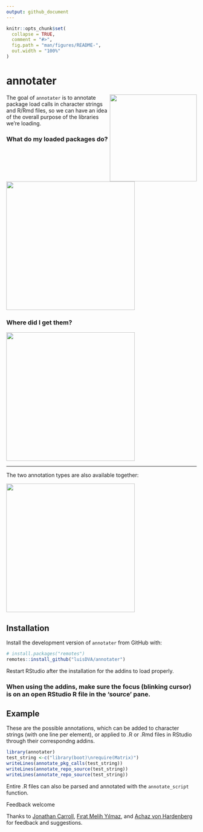 ```yaml
---
output: github_document
---
```


<!-- README.md is generated from README.Rmd. Please edit that file -->

```r
knitr::opts_chunk$set(
  collapse = TRUE,
  comment = "#>",
  fig.path = "man/figures/README-",
  out.width = "100%"
)
```
# annotater
<img src='man/figures/logo.png' align="right" height="230" />
The goal of `annotater` is to annotate package load calls in character strings and R/Rmd files, so we can have an idea of the overall purpose of the libraries we're loading.

### What do my loaded packages do?

<img src='https://raw.githubusercontent.com/luisdva/annotater/master/inst/media/annotcalls.gif' align="center" width="340px" />

### Where did I get them?

<img src='https://raw.githubusercontent.com/luisdva/annotater/master/inst/media/repos2.gif' align="center" width="340px" />

---

The two annotation types are also available together:

<img src='https://raw.githubusercontent.com/luisdva/annotater/master/inst/media/repostitles.gif' align="center" width="340px" />

## Installation

Install the development version of `annotater` from GitHub with:

``` r
# install.packages("remotes")
remotes::install_github("luisDVA/annotater")
```
Restart RStudio after the installation for the addins to load properly.

### When using the addins, make sure the focus (blinking cursor) is on an open RStudio R file in the 'source' pane.

## Example

These are the possible annotations, which can be added to character strings (with one line per element), or applied to .R or .Rmd files in RStudio through their correspondng addins.

```r
library(annotater)
test_string <-c("library(boot)\nrequire(Matrix)")
writeLines(annotate_pkg_calls(test_string))
writeLines(annotate_repo_source(test_string))
writeLines(annotate_repo_source(test_string))
```

Entire .R files can also be parsed and annotated with the `annotate_script` function.
 
Feedback welcome

Thanks to [Jonathan Carroll](https://github.com/jonocarroll),  [Fırat Melih Yılmaz](https://twitter.com/fratmelhylmaz), and [Achaz von Hardenberg](https://github.com/achazhardenberg) for feedback and suggestions. 
